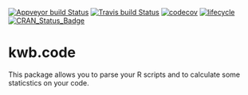 [![Appveyor build Status](https://ci.appveyor.com/api/projects/status/github/KWB-R/kwb.code?branch=master&svg=true)](https://ci.appveyor.com/project/KWB-R/kwb-code/branch/master)
[![Travis build Status](https://travis-ci.org/KWB-R/kwb.code.svg?branch=master)](https://travis-ci.org/KWB-R/kwb.code)
[![codecov](https://codecov.io/github/KWB-R/kwb.code/branch/master/graphs/badge.svg)](https://codecov.io/github/KWB-R/kwb.code)
[![lifecycle](https://img.shields.io/badge/lifecycle-experimental-orange.svg)](https://www.tidyverse.org/lifecycle/#experimental)
[![CRAN_Status_Badge](https://www.r-pkg.org/badges/version/kwb.code)]()

# kwb.code

This package allows you to parse your R scripts and to calculate some staticstics on your code.
